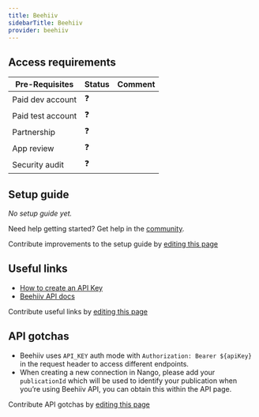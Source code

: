 ```yaml
---
title: Beehiiv
sidebarTitle: Beehiiv
provider: beehiiv
---
```



<Overview />
<PreBuiltTooling provider={providers[pageMetadata.provider]} />
<PreBuiltUseCases />

## Access requirements
| Pre-Requisites | Status | Comment|
| - | - | - |
| Paid dev account | ❓ |  |
| Paid test account | ❓ |  |
| Partnership | ❓ | |
| App review | ❓ |  |
| Security audit | ❓ | |


## Setup guide

_No setup guide yet._

<Tip>Need help getting started? Get help in the [community](https://nango.dev/slack).</Tip>

<Note>Contribute improvements to the setup guide by [editing this page](https://github.com/nangohq/nango/tree/master/docs-v2/integrations/all/insightly.mdx)</Note>


## Useful links

-   [How to create an API Key](https://developers.beehiiv.com/welcome/create-an-api-key)
-   [Beehiiv API docs](https://developers.beehiiv.com/api-reference/automation-journeys/create)

<Note>Contribute useful links by [editing this page](https://github.com/nangohq/nango/tree/master/docs-v2/integrations/all/insightly.mdx)</Note>

## API gotchas

- Beehiiv uses `API_KEY` auth mode with `Authorization: Bearer ${apiKey}` in the request header to access different endpoints.
- When creating a new connection in Nango, please add your `publicationId` which will be used to identify your publication when you’re using Beehiiv API, you can obtain this within the API page.

<Note>Contribute API gotchas by [editing this page](https://github.com/nangohq/nango/tree/master/docs-v2/integrations/all/beehiiv.mdx)</Note>